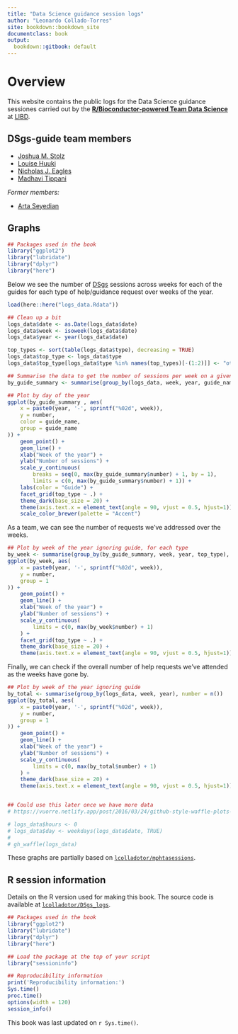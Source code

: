 ```yaml
---
title: "Data Science guidance session logs"
author: "Leonardo Collado-Torres"
site: bookdown::bookdown_site
documentclass: book
output:
  bookdown::gitbook: default
---
```


# Overview {-}

This website contains the public logs for the Data Science guidance sessiones carried out by the [**R/Bioconductor-powered Team Data Science**](https://lcolladotor.github.io/bioc_team_ds) at [LIBD](https://www.libd.org/).

## DSgs-guide team members {-}

* [Joshua M. Stolz](https://github.com/joshstolz)
* [Louise Huuki](https://github.com/lahuuki)
* [Nicholas J. Eagles](https://github.com/Nick-Eagles)
* [Madhavi Tippani](https://github.com/madhavitippani)

_Former members:_

* [Arta Seyedian](https://github.com/aseyedia)

## Graphs {-}

```r
## Packages used in the book
library("ggplot2")
library("lubridate")
library("dplyr")
library("here")
```


Below we see the number of [DSgs](https://lcolladotor.github.io/bioc_team_ds/data-science-guidance-sessions.html) sessions across weeks for each of the guides for each type of help/guidance request over weeks of the year.

```r
load(here::here("logs_data.Rdata"))

## Clean up a bit
logs_data$date <- as.Date(logs_data$date)
logs_data$week <- isoweek(logs_data$date)
logs_data$year <- year(logs_data$date)

top_types <- sort(table(logs_data$type), decreasing = TRUE)
logs_data$top_type <- logs_data$type
logs_data$top_type[logs_data$type %in% names(top_types)[-(1:2)]] <- "other"

## Summarise the data to get the number of sessions per week on a given year
by_guide_summary <- summarise(group_by(logs_data, week, year, guide_name, top_type), "number"=n())

## Plot by day of the year
ggplot(by_guide_summary , aes(
    x = paste0(year, '-', sprintf("%02d", week)),
    y = number,
    color = guide_name,
    group = guide_name
)) +
    geom_point() +
    geom_line() +
    xlab("Week of the year") +
    ylab("Number of sessions") +
    scale_y_continuous(
        breaks = seq(0, max(by_guide_summary$number) + 1, by = 1),
        limits = c(0, max(by_guide_summary$number) + 1)) +
    labs(color = "Guide") +
    facet_grid(top_type ~ .) +
    theme_dark(base_size = 20) +
    theme(axis.text.x = element_text(angle = 90, vjust = 0.5, hjust=1)) +
    scale_color_brewer(palette = "Accent")
```

As a team, we can see the number of requests we've addressed over the weeks.

```r
## Plot by week of the year ignoring guide, for each type
by_week <- summarise(group_by(by_guide_summary, week, year, top_type), number = sum(number))
ggplot(by_week, aes(
    x = paste0(year, '-', sprintf("%02d", week)),
    y = number,
    group = 1
)) +
    geom_point() +
    geom_line() +
    xlab("Week of the year") +
    ylab("Number of sessions") +
    scale_y_continuous(
        limits = c(0, max(by_week$number) + 1)
    ) +
    facet_grid(top_type ~ .) +
    theme_dark(base_size = 20) +
    theme(axis.text.x = element_text(angle = 90, vjust = 0.5, hjust=1))
```

Finally, we can check if the overall number of help requests we've attended as the weeks have gone by.

```r
## Plot by week of the year ignoring guide
by_total <- summarise(group_by(logs_data, week, year), number = n())
ggplot(by_total, aes(
    x = paste0(year, '-', sprintf("%02d", week)),
    y = number,
    group = 1
)) +
    geom_point() +
    geom_line() +
    xlab("Week of the year") +
    ylab("Number of sessions") +
    scale_y_continuous(
        limits = c(0, max(by_total$number) + 1)
    ) +
    theme_dark(base_size = 20) + 
    theme(axis.text.x = element_text(angle = 90, vjust = 0.5, hjust=1))


## Could use this later once we have more data
# https://vuorre.netlify.app/post/2016/03/24/github-style-waffle-plots-in-r/

# logs_data$hours <- 0
# logs_data$day <- weekdays(logs_data$date, TRUE)
# 
# gh_waffle(logs_data)
```

These graphs are partially based on [`lcolladotor/mphtasessions`](https://github.com/lcolladotor/mphtasessions/blob/gh-pages/index.Rmd).


## R session information {-}

Details on the R version used for making this book. The source code is available at [`lcolladotor/DSgs_logs`](https://github.com/lcolladotor/DSgs_logs).

```r
## Packages used in the book
library("ggplot2")
library("lubridate")
library("dplyr")
library("here")

## Load the package at the top of your script
library("sessioninfo")

## Reproducibility information
print('Reproducibility information:')
Sys.time()
proc.time()
options(width = 120)
session_info()
```

This book was last updated on `r Sys.time()`.
